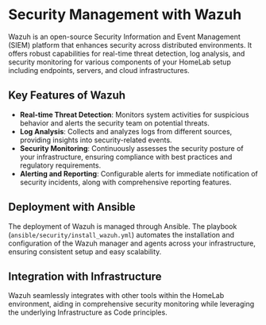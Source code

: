 # Security Management with Wazuh

Wazuh is an open-source Security Information and Event Management (SIEM) platform that enhances security across distributed environments. It offers robust capabilities for real-time threat detection, log analysis, and security monitoring for various components of your HomeLab setup including endpoints, servers, and cloud infrastructures.

## Key Features of Wazuh

- **Real-time Threat Detection**: Monitors system activities for suspicious behavior and alerts the security team on potential threats.
- **Log Analysis**: Collects and analyzes logs from different sources, providing insights into security-related events.
- **Security Monitoring**: Continuously assesses the security posture of your infrastructure, ensuring compliance with best practices and regulatory requirements.
- **Alerting and Reporting**: Configurable alerts for immediate notification of security incidents, along with comprehensive reporting features.

## Deployment with Ansible

The deployment of Wazuh is managed through Ansible. The playbook (`ansible/security/install_wazuh.yml`) automates the installation and configuration of the Wazuh manager and agents across your infrastructure, ensuring consistent setup and easy scalability.

## Integration with Infrastructure

Wazuh seamlessly integrates with other tools within the HomeLab environment, aiding in comprehensive security monitoring while leveraging the underlying Infrastructure as Code principles.
 